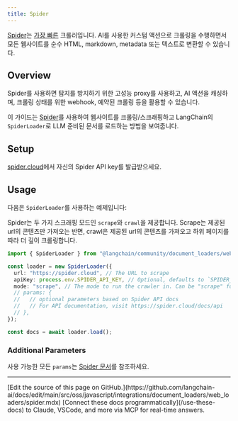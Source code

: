 ```yaml
---
title: Spider
---
```


[Spider](https://spider.cloud/?ref=langchainjs)는 [가장 빠른](https://github.com/spider-rs/spider/blob/main/benches/BENCHMARKS.md#benchmark-results) 크롤러입니다. AI를 사용한 커스텀 액션으로 크롤링을 수행하면서 모든 웹사이트를 순수 HTML, markdown, metadata 또는 텍스트로 변환할 수 있습니다.

## Overview

Spider를 사용하면 탐지를 방지하기 위한 고성능 proxy를 사용하고, AI 액션을 캐싱하며, 크롤링 상태를 위한 webhook, 예약된 크롤링 등을 활용할 수 있습니다.

이 가이드는 [Spider](https://spider.cloud/)를 사용하여 웹사이트를 크롤링/스크래핑하고 LangChain의 `SpiderLoader`로 LLM 준비된 문서를 로드하는 방법을 보여줍니다.

## Setup

[spider.cloud](https://spider.cloud/)에서 자신의 Spider API key를 발급받으세요.

## Usage

다음은 `SpiderLoader`를 사용하는 예제입니다:

Spider는 두 가지 스크래핑 모드인 `scrape`와 `crawl`을 제공합니다. Scrape는 제공된 url의 콘텐츠만 가져오는 반면, crawl은 제공된 url의 콘텐츠를 가져오고 하위 페이지를 따라 더 깊이 크롤링합니다.

```typescript
import { SpiderLoader } from "@langchain/community/document_loaders/web/spider";

const loader = new SpiderLoader({
  url: "https://spider.cloud", // The URL to scrape
  apiKey: process.env.SPIDER_API_KEY, // Optional, defaults to `SPIDER_API_KEY` in your env.
  mode: "scrape", // The mode to run the crawler in. Can be "scrape" for single urls or "crawl" for deeper scraping following subpages
  // params: {
  //   // optional parameters based on Spider API docs
  //   // For API documentation, visit https://spider.cloud/docs/api
  // },
});

const docs = await loader.load();
```

### Additional Parameters

사용 가능한 모든 `params`는 [Spider 문서](https://spider.cloud/docs/api)를 참조하세요.

---

<Callout icon="pen-to-square" iconType="regular">
    [Edit the source of this page on GitHub.](https://github.com/langchain-ai/docs/edit/main/src/oss/javascript/integrations/document_loaders/web_loaders/spider.mdx)
</Callout>
<Tip icon="terminal" iconType="regular">
    [Connect these docs programmatically](/use-these-docs) to Claude, VSCode, and more via MCP for    real-time answers.
</Tip>

